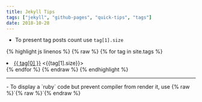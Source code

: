 ```yaml
---
title: Jekyll Tips
tags: ["jekyll", "github-pages", "quick-tips", "tags"]
date: 2018-10-28
---
```


- To present tag posts count use `tag[1].size`

{% highlight js linenos %}
{% raw %}
{% for tag in site.tags %}

  <li><a href="/path_to_tags/{{ tag[0] | slugify }}">{{ tag[0] }}</a> <{{tag[1].size}}></li>
{% endfor %}
{% endraw %}
{% endhighlight %}
<hr />
- To display a `ruby` code but prevent compiler from render it, use {% raw %}`{% raw %}`{% endraw %}


<script src="https://gist.github.com/moshfeu/84ea5aea307fbfe65a4a766ee77710cc.js"></script>
